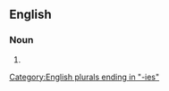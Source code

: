 ==English==

===Noun===
{{head|en|noun plural form}}

# {{plural of|meritocracy|lang=en}}

[[Category:English plurals ending in "-ies"]]